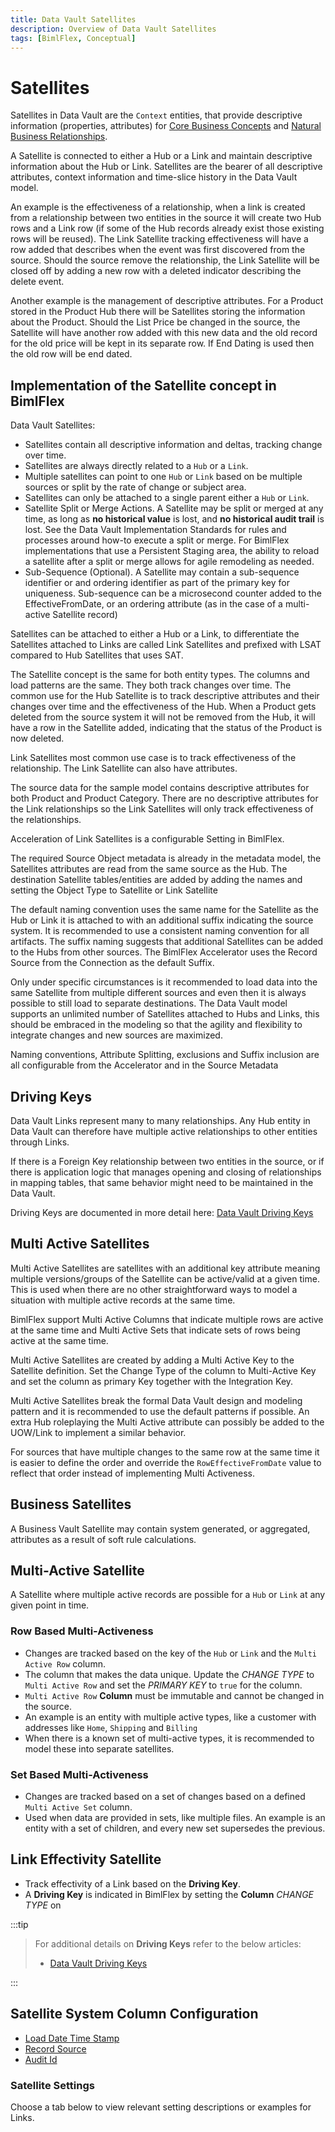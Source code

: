 ---
title: Data Vault Satellites
description: Overview of Data Vault Satellites
tags: [BimlFlex, Conceptual]
---


# Satellites

Satellites in Data Vault are the `Context` entities, that provide descriptive information (properties, attributes) for [Core Business Concepts](bimlflex-data-vault-concept-hub) and [Natural Business Relationships](bimlflex-data-vault-concept-link).

A Satellite is connected to either a Hub or a Link and maintain descriptive information about the Hub or Link. Satellites are the bearer of all descriptive attributes, context information and time-slice history in the Data Vault model.

An example is the effectiveness of a relationship, when a link is created from a relationship between two entities in the source it will create two Hub rows and a Link row (if some of the Hub records already exist those existing rows will be reused). The Link Satellite tracking effectiveness will have a row added that describes when the event was first discovered from the source. Should the source remove the relationship, the Link Satellite will be closed off by adding a new row with a deleted indicator describing the delete event.

Another example is the management of descriptive attributes. For a Product stored in the Product Hub there will be Satellites storing the information about the Product. Should the List Price be changed in the source, the Satellite will have another row added with this new data and the old record for the old price will be kept in its separate row. If End Dating is used then the old row will be end dated.

## Implementation of the Satellite concept in BimlFlex

Data Vault Satellites:

* Satellites contain all descriptive information and deltas, tracking change over time.
* Satellites are always directly related to a `Hub` or a `Link`.
* Multiple satellites can point to one `Hub` or `Link` based on be multiple sources or split by the rate of change or subject area.
* Satellites can only be attached to a single parent either a `Hub` or `Link`.
* Satellite Split or Merge Actions.
  A Satellite may be split or merged at any time, as long as **no historical value** is lost, and **no historical audit trail** is lost.
  See the Data Vault Implementation Standards for rules and processes around how-to execute a split or merge.
  For BimlFlex implementations that use a Persistent Staging area, the ability to reload a satellite after a split or merge allows for agile remodeling as needed.
* Sub-Sequence (Optional).
  A Satellite may contain a sub-sequence identifier or and ordering identifier as part of the primary key for uniqueness.
  Sub-sequence can be a microsecond counter added to the EffectiveFromDate, or an ordering attribute (as in the case of a multi-active Satellite record)

Satellites can be attached to either a Hub or a Link, to differentiate the Satellites attached to Links are called Link Satellites and prefixed with LSAT compared to Hub Satellites that uses SAT.

The Satellite concept is the same for both entity types. The columns and load patterns are the same. They both track changes over time. The common use for the Hub Satellite is to track descriptive attributes and their changes over time and the effectiveness of the Hub. When a Product gets deleted from the source system it will not be removed from the Hub, it will have a row in the Satellite added, indicating that the status of the Product is now deleted.

Link Satellites most common use case is to track effectiveness of the relationship. The Link Satellite can also have attributes.

The source data for the sample model contains descriptive attributes for both Product and Product Category. There are no descriptive attributes for the Link relationships so the Link Satellites will only track effectiveness of the relationships.

Acceleration of Link Satellites is a configurable Setting in BimlFlex.

The required Source Object metadata is already in the metadata model, the Satellites attributes are read from the same source as the Hub. The destination Satellite tables/entities are added by adding the names and setting the Object Type to Satellite or Link Satellite

The default naming convention uses the same name for the Satellite as the Hub or Link it is attached to with an additional suffix indicating the source system. It is recommended to use a consistent naming convention for all artifacts. The suffix naming suggests that additional Satellites can be added to the Hubs from other sources. The BimlFlex Accelerator uses the Record Source from the Connection as the default Suffix.

Only under specific circumstances is it recommended to load data into the same Satellite from multiple different sources and even then it is always possible to still load to separate destinations. The Data Vault model supports an unlimited number of Satellites attached to Hubs and Links, this should be embraced in the modeling so that the agility and flexibility to integrate changes and new sources are maximized.

Naming conventions, Attribute Splitting, exclusions and Suffix inclusion are all configurable from the Accelerator and in the Source Metadata

## Driving Keys

Data Vault Links represent many to many relationships. Any Hub entity in Data Vault can therefore have multiple active relationships to other entities through Links.

If there is a Foreign Key relationship between two entities in the source, or if there is application logic that manages opening and closing of relationships in mapping tables, that same behavior might need to be maintained in the Data Vault.

Driving Keys are documented in more detail here: [Data Vault Driving Keys](bimlflex-data-vault-driving-keys)

## Multi Active Satellites

Multi Active Satellites are satellites with an additional key attribute meaning multiple versions/groups of the Satellite can be active/valid at a given time. This is used when there are no other straightforward ways to model a situation with multiple active records at the same time.

BimlFlex support Multi Active Columns that indicate multiple rows are active at the same time and Multi Active Sets that indicate sets of rows being active at the same time.

Multi Active Satellites are created by adding a Multi Active Key to the Satellite definition. Set the Change Type of the column to Multi-Active Key and set the column as primary Key together with the Integration Key.

Multi Active Satellites break the formal Data Vault design and modeling pattern and it is recommended to use the default patterns if possible. An extra Hub roleplaying the Multi Active attribute can possibly be added to the UOW/Link to implement a similar behavior.

For sources that have multiple changes to the same row at the same time it is easier to define the order and override the `RowEffectiveFromDate` value to reflect that order instead of implementing Multi Activeness.

## Business Satellites

A Business Vault Satellite may contain system generated, or aggregated, attributes as a result of soft rule calculations.

## Multi-Active Satellite

A Satellite where multiple active records are possible for a `Hub` or `Link` at any given point in time.

### Row Based Multi-Activeness

* Changes are tracked based on the key of the `Hub` or `Link` and the `Multi Active Row` column.
* The column that makes the data unique.
  Update the *CHANGE TYPE* to `Multi Active Row` and set the *PRIMARY KEY* to `true` for the column.
* `Multi Active Row` **Column** must be immutable and cannot be changed in the source.
* An example is an entity with multiple active types, like a customer with addresses like `Home`, `Shipping` and `Billing`
* When there is a known set of multi-active types, it is recommended to model these into separate satellites.

### Set Based Multi-Activeness

* Changes are tracked based on a set of changes based on a defined `Multi Active Set` column.
* Used when data are provided in sets, like multiple files.
    An example is an entity with a set of children, and every new set supersedes the previous.

## Link Effectivity Satellite

* Track effectivity of a Link based on the **Driving Key**.
* A **Driving Key** is indicated in BimlFlex by setting the **Column** *CHANGE TYPE* on
:::tip


> For additional details on **Driving Keys** refer to the below articles:
>
> * [Data Vault Driving Keys](bimlflex-data-vault-driving-keys)

:::


## Satellite System Column Configuration

* [Load Date Time Stamp](xref:bimlflex-data-vault-best-practices#roweffectivefromdate)
* [Record Source](xref:bimlflex-data-vault-best-practices#record-source)
* [Audit Id](xref:bimlflex-data-vault-best-practices#audit-id)

### Satellite Settings

Choose a tab below to view relevant setting descriptions or examples for Links.

<SettingsSatellite />
